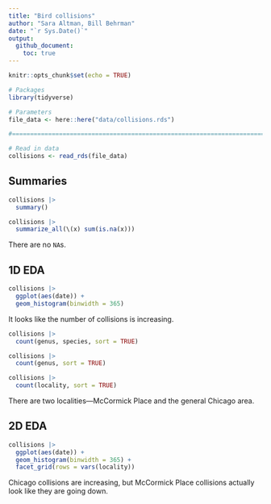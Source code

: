 ```yaml
---
title: "Bird collisions"
author: "Sara Altman, Bill Behrman"
date: "`r Sys.Date()`"
output: 
  github_document:
    toc: true
---
```


```r
knitr::opts_chunk$set(echo = TRUE)
```

```r
# Packages
library(tidyverse)

# Parameters
file_data <- here::here("data/collisions.rds")

#===============================================================================

# Read in data
collisions <- read_rds(file_data)
```

## Summaries

```r
collisions |>
  summary()
```

```r
collisions |>
  summarize_all(\(x) sum(is.na(x)))
```

There are no `NA`s.

## 1D EDA

```r
collisions |>
  ggplot(aes(date)) +
  geom_histogram(binwidth = 365)
```

It looks like the number of collisions is increasing.

```r
collisions |>
  count(genus, species, sort = TRUE)
```

```r
collisions |>
  count(genus, sort = TRUE)
```


```r
collisions |>
  count(locality, sort = TRUE)
```

There are two localities---McCormick Place and the general Chicago area.

## 2D EDA

```r
collisions |>
  ggplot(aes(date)) +
  geom_histogram(binwidth = 365) +
  facet_grid(rows = vars(locality))
```

Chicago collisions are increasing, but McCormick Place collisions actually look like they are going down. 


